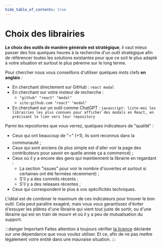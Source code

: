 ```yaml
---
hide_table_of_contents: true
---
```


# Choix des librairies

**Le choix des outils de manière générale est stratégique**, il vaut mieux passer des fois quelques heures à la recherche d'un outil stratégique afin de référencer toutes les solutions existantes pour que ce soit le plus adapté à votre situation et surtout le plus pérenne sur le long terme.

Pour chercher nous vous conseillons d'utiliser quelques mots clefs **en anglais** :

- En cherchant directement sur GitHub : `react modal`
- En cherchant sur votre moteur de recherche :
  - `"github" "react" "modal"`
  - `site:github.com "react" "modal"`
- En cherchant sur un outil comme ChatGPT : `javascript: liste-moi les librairies les plus connues pour afficher des modals en React, en précisant le lien vers leur repository`

Parmi les repositories que vous verrez, quelques indicateurs de "qualité" :

- Ceux qui ont beaucoup de "⭐" (+1), ils sont reconnus dans la communauté ;
- Ceux qui sont anciens (le plus simple est d'aller voir la page des contributeurs pour savoir en quelle année ça a commencé) ;
- Ceux où il y a encore des gens qui maintiennent la librairie en regardant :
  - La section "issues" pour voir le nombre d'ouvertes et surtout si certaines ont été fermées récemment) ;
  - S'il y a des commits récents ;
  - S'il y a des releases récentes ;
- Ceux qui correspondent le plus à vos spécificités techniques.

L'idéal est de combiner le maximum de ces indicateurs pour trouver le bon outil. Cela peut paraître exagéré, mais vous vous garantissez d'éviter d'essuyer les plâtres d'une librairie qui vient tout juste de sortir, ou d'une librairie qui est en train de mourir et où il y a peu de mutualisation du support.

:::danger Important
Faites attention à toujours vérifier [la licence](legal/license.mdx) déclarée sur une dépendance que vous voulez utiliser. Et ce, afin de ne pas mettre légalement votre entité dans une mauvaise situation.
:::
